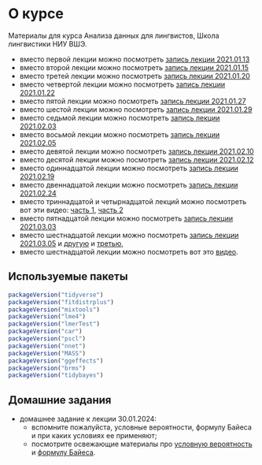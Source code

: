 # О курсе {.unnumbered}

Материалы для курса Анализа данных для лингвистов, Школа лингвистики НИУ ВШЭ.

* вместо первой лекции можно посмотреть [запись лекции 2021.01.13](https://youtu.be/HmLcBJnfipk)
* вместо второй лекции можно посмотреть [запись лекции 2021.01.15](https://youtu.be/V_c_K_wBMuY)
* вместо третей лекции можно посмотреть [запись лекции 2021.01.20](https://youtu.be/cRc5z9F3XNw)
* вместо четвертой лекции можно посмотреть [запись лекции 2021.01.22](https://youtu.be/zj-1-invsGM)
* вместо пятой лекции можно посмотреть [запись лекции 2021.01.27](https://www.youtube.com/watch?v=2YRAdMLT4N0&list=PL_HB2SrKjmMJ-dUBtXUSQBZxRftJJX5uL&index=5)
* вместо шестой лекции можно посмотреть [запись лекции 2021.01.29](https://www.youtube.com/watch?v=FA-_Qbpmb6s&list=PL_HB2SrKjmMJ-dUBtXUSQBZxRftJJX5uL&index=6)
* вместо седьмой лекции можно посмотреть [запись лекции 2021.02.03](https://youtu.be/DkNnGeJT2K0)
* вместо восьмой лекции можно посмотреть [запись лекции 2021.02.05](https://youtu.be/c2mej30JnRM)
* вместо девятой лекции можно посмотреть [запись лекции 2021.02.10](https://youtu.be/9ltNRMQmt0U)
* вместо десятой лекции можно посмотреть [запись лекции 2021.02.12](https://youtu.be/zCG_edAziVk)
* вместо одиннадцатой лекции можно посмотреть [запись лекции 2021.02.19](https://youtu.be/6bERf7DMvfg)
* вместо двеннадцатой лекции можно посмотреть [запись лекции 2021.02.24](https://youtu.be/I80UaVOmpxY)
* вместо триннадцатой и четырнадцатой лекций можно посмотреть вот эти видео: [часть 1](https://youtu.be/_IltMx042DE), [часть 2](https://youtu.be/1qbk5dATogc)
* вместо пятнадцатой лекции можно посмотреть [запись лекции 2021.03.03](https://www.youtube.com/watch?v=mIhT4y4FigY&list=PL_HB2SrKjmMJ-dUBtXUSQBZxRftJJX5uL&index=12)
* вместо шестнадцатой лекции можно посмотреть
[запись лекции 2021.03.05](https://www.youtube.com/watch?v=mIhT4y4FigY&list=PL_HB2SrKjmMJ-dUBtXUSQBZxRftJJX5uL&index=12) и
[другую](https://www.youtube.com/watch?v=m06AOJBU9Bo&list=PL_HB2SrKjmMJ-dUBtXUSQBZxRftJJX5uL&index=11) и
 [третью](https://www.youtube.com/watch?v=XkEm4SHcYbg&list=PL_HB2SrKjmMJ-dUBtXUSQBZxRftJJX5uL&index=13), 
* вместо шестнадцатой лекции можно посмотреть вот это [видео](https://youtu.be/a75VjnY-w0s).

## Используемые пакеты

```r
packageVersion("tidyverse")
packageVersion("fitdistrplus")
packageVersion("mixtools")
packageVersion("lme4")
packageVersion("lmerTest")
packageVersion("car")
packageVersion("pscl")
packageVersion("nnet")
packageVersion("MASS")
packageVersion("ggeffects")
packageVersion("brms")
packageVersion("tidybayes")
```

## Домашние задания

- домашнее задание к лекции 30.01.2024:
    - вспомните пожалуйста, условные вероятности, формулу Байеса и при каких условиях ее применяют;
    - посмотрите освежающие материалы про [условную вероятность](http://setosa.io/conditional/) и [формулу Байеса](https://www.youtube.com/watch?v=HZGCoVF3YvM).
